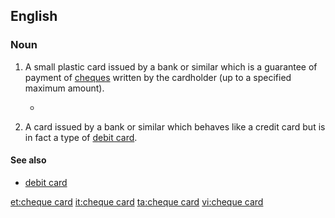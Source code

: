 ==English==
{{wikipedia}}

===Noun===
{{en-noun|head=[[cheque]] [[card]]}}
<!-- believe this is UK specific, not found in Australia at least -->
# {{label|en|British|banking}} A small plastic card issued by a bank or similar which is a guarantee of payment of [[cheque]]s written by the cardholder (up to a specified maximum amount).
#* {{quote-journal|work=CompareAndSave.com|title=Industry to close cheque card system|date=25 September, 2009|passage=Banks have decided to end cheque guarantee card payments from July 2011. / The 24 members of the current '''cheque card''' system said that they had made the move in order to reflect consumer trends, with the popularity of the payment method in "terminal decline".}}
# {{label|en|South Africa|banking}} A card issued by a bank or similar which behaves like a credit card but is in fact a type of [[debit card]].

====See also====
* [[debit card]]

[[et:cheque card]]
[[it:cheque card]]
[[ta:cheque card]]
[[vi:cheque card]]